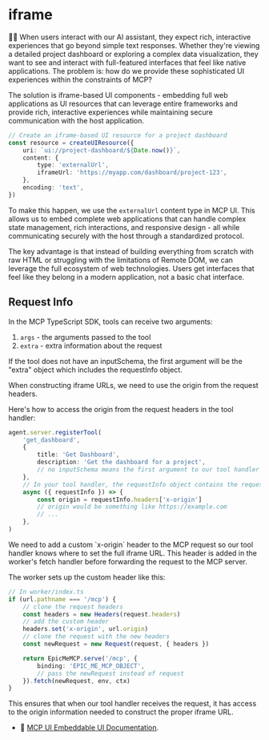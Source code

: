 # iframe

👨‍💼 When users interact with our AI assistant, they expect rich, interactive experiences that go beyond simple text responses. Whether they're viewing a detailed project dashboard or exploring a complex data visualization, they want to see and interact with full-featured interfaces that feel like native applications. The problem is: how do we provide these sophisticated UI experiences within the constraints of MCP?

The solution is iframe-based UI components - embedding full web applications as UI resources that can leverage entire frameworks and provide rich, interactive experiences while maintaining secure communication with the host application.

```ts
// Create an iframe-based UI resource for a project dashboard
const resource = createUIResource({
	uri: `ui://project-dashboard/${Date.now()}`,
	content: {
		type: 'externalUrl',
		iframeUrl: 'https://myapp.com/dashboard/project-123',
	},
	encoding: 'text',
})
```

To make this happen, we use the `externalUrl` content type in MCP UI. This allows us to embed complete web applications that can handle complex state management, rich interactions, and responsive design - all while communicating securely with the host through a standardized protocol.

The key advantage is that instead of building everything from scratch with raw HTML or struggling with the limitations of Remote DOM, we can leverage the full ecosystem of web technologies. Users get interfaces that feel like they belong in a modern application, not a basic chat interface.

## Request Info

In the MCP TypeScript SDK, tools can receive two arguments:

1. `args` - the arguments passed to the tool
2. `extra` - extra information about the request

If the tool does not have an inputSchema, the first argument will be the "extra" object which includes the requestInfo object.

When constructing iframe URLs, we need to use the origin from the request headers.

Here's how to access the origin from the request headers in the tool handler:

```ts
agent.server.registerTool(
	'get_dashboard',
	{
		title: 'Get Dashboard',
		description: 'Get the dashboard for a project',
		// no inputSchema means the first argument to our tool handler will be the "extra" object which includes the requestInfo object
	},
	// In your tool handler, the requestInfo object contains the request headers
	async ({ requestInfo }) => {
		const origin = requestInfo.headers['x-origin']
		// origin would be something like https://example.com
		// ...
	},
)
```

<callout-warning>
	We need to add a custom `x-origin` header to the MCP request so our tool
	handler knows where to set the full iframe URL. This header is added in the
	worker's fetch handler before forwarding the request to the MCP server.
</callout-warning>

The worker sets up the custom header like this:

```ts
// In worker/index.ts
if (url.pathname === '/mcp') {
	// clone the request headers
	const headers = new Headers(request.headers)
	// add the custom header
	headers.set('x-origin', url.origin)
	// clone the request with the new headers
	const newRequest = new Request(request, { headers })

	return EpicMeMCP.serve('/mcp', {
		binding: 'EPIC_ME_MCP_OBJECT',
		// pass the newRequest instead of request
	}).fetch(newRequest, env, ctx)
}
```

This ensures that when our tool handler receives the request, it has access to the origin information needed to construct the proper iframe URL.

- 📜 [MCP UI Embeddable UI Documentation](https://mcpui.dev/guide/embeddable-ui).
